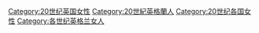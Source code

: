 [[Category:20世纪英国女性|Category:20世纪英国女性]]
[[Category:20世紀英格蘭人|Category:20世紀英格蘭人]]
[[Category:20世纪各国女性|Category:20世纪各国女性]]
[[Category:各世纪英格兰女人|Category:各世纪英格兰女人]]